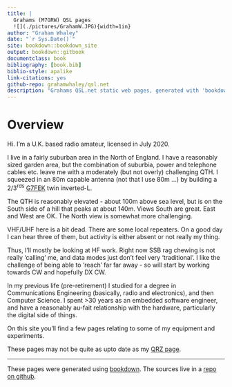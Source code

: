 ```yaml
--- 
title: |
  Grahams (M7GRW) QSL pages
  ![](./pictures/GrahamW.JPG){width=1in}
author: "Graham Whaley"
date: "`r Sys.Date()`"
site: bookdown::bookdown_site
output: bookdown::gitbook
documentclass: book
bibliography: [book.bib]
biblio-style: apalike
link-citations: yes
github-repo: grahamwhaley/qsl.net
description: "Grahams QSL.net static web pages, generated with 'bookdown'."
---
```


# Overview {-}

Hi. I'm a U.K. based radio amateur, licensed in July 2020.

I live in a fairly suburban area in the North of England. I have a reasonably sized garden area, but
the combination of suburbia, power and telephone cables etc. leave me with a moderately (but not
overly) challenging QTH. I squeezed in an 80m capable antenna (not that I use 80m ...) by building
a 2/3^rds^ [G7FEK](https://www.g7fek.co.uk/software/G7FEK%20antenna.pdf) twin inverted-L.

The QTH is reasonably elevated - about 100m above sea level, but is on the South side of a hill
that peaks at about 140m. Views South are great. East and West are OK. The North view is somewhat
more challenging.

VHF/UHF here is a bit dead. There are some local repeaters. On a good day I can hear three of them,
but activity is either absent or not really my thing.

Thus, I'll mostly be looking at HF work. Right now SSB rag chewing is not really 'calling' me, and
data modes just don't feel very 'traditional'. I like the challenge of being able to 'reach' far
far away - so will start by working towards CW and hopefully DX CW.

In my previous life (pre-retirement) I studied for a degree in Communications Engineering (basically,
radio and electronics), and then Computer Science. I spent >30 years as an embedded software engineer,
and have a reasonably au-fait relationship with the hardware, particularly the digital side of things.

On this site you'll find a few pages relating to some of my equipment and experiments.

These pages may not be quite as upto date as my [QRZ page](https://www.qrz.com/db/M7GRW).

---

These pages were generated using [bookdown](https://bookdown.org/). The sources live in a
[repo on github](https://github.com/grahamwhaley/qsl.net).
